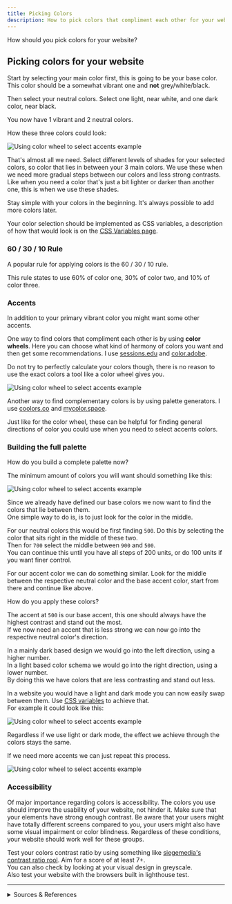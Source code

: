 ```yaml
---
title: Picking Colors
description: How to pick colors that compliment each other for your website.
---
```


How should you pick colors for your website?

## Picking colors for your website

Start by selecting your main color first, this is going to be your base color. This color should be a somewhat vibrant one and **not** grey/white/black.

Then select your neutral colors. Select one light, near white, and one dark color, near black. 

You now have 1 vibrant and 2 neutral colors.

How these three colors could look:

![Using color wheel to select accents example](../../../assets/images/Color-3-Selection-Example.png)

That's almost all we need. Select different levels of shades for your selected colors, so color that lies in between your 3 main colors. We use these when we need more gradual steps between our colors and less strong contrasts. Like when you need a color that's just a bit lighter or darker than another one, this is when we use these shades.

Stay simple with your colors in the beginning. It's always possible to add more colors later.

Your color selection should be implemented as CSS variables, a description of how that would look is on the [CSS Variables page](/css/variables).

### 60 / 30 / 10 Rule

A popular rule for applying colors is the 60 / 30 / 10 rule.

This rule states to use 60% of color one, 30% of color two, and 10% of color three.

### Accents

In addition to your primary vibrant color you might want some other accents.

One way to find colors that compliment each other is by using **color wheels**. Here you can choose what kind of harmony of colors you want and then get some recommendations. I use [sessions.edu](https://www.sessions.edu/color-calculator/) and [color.adobe](https://color.adobe.com/create/color-wheel).

Do not try to perfectly calculate your colors though, there is no reason to use the exact colors a tool like a color wheel gives you.

![Using color wheel to select accents example](../../../assets/images/Color-Wheel-Accents-Selection.png)

Another way to find complementary  colors is by using palette generators. I use [coolors.co](https://coolors.co/) and [mycolor.space](https://mycolor.space/).

Just like for the color wheel, these can be helpful for finding general directions of color you could use when you need to select accents colors.

### Building the full palette

How do you build a complete palette now?

The minimum amount of colors you will want should something like this:

![Using color wheel to select accents example](../../../assets/images/Color-Palette-Minimum.png)

Since we already have defined our base colors we now want to find the colors that lie between them.  
One simple way to do is, is to just look for the color in the middle.

For our neutral colors this would be first finding `500`. Do this by selecting the color that sits right in the middle of these two.  
Then for `700` select the middle between `900` and `500`.  
You can continue this until you have all steps of 200 units, or do 100 units if you want finer control.

For our accent color we can do something similar. Look for the middle between the respective neutral color and the base accent color, start from there and continue like above.

How do you apply these colors?

The accent at `500` is our base accent, this one should always have the highest contrast and stand out the most.  
If we now need an accent that is less strong we can now go into the respective neutral color's direction.

In a mainly dark based design we would go into the left direction, using a higher number.  
In a light based color schema we would go into the right direction, using a lower number.  
By doing this we have colors that are less contrasting and stand out less.

In a website you would have a light and dark mode you can now easily swap between them. Use [CSS variables](/css/variables) to achieve that.  
For example it could look like this:

![Using color wheel to select accents example](../../../assets/images/Color-Palette-Example.png)

Regardless if we use light or dark mode, the effect we achieve through the colors stays the same.

If we need more accents we can just repeat this process.

![Using color wheel to select accents example](../../../assets/images/Color-Palette-More-Accents.png)

### Accessibility

Of major importance regarding colors is accessibility. The colors you use should improve the usability of your website, not hinder it. Make sure that your elements have strong enough contrast. Be aware that your users might have totally different screens compared to you, your users might also have some visual impairment or color blindness. Regardless of these conditions, your website should work well for these groups.

Test your colors contrast ratio by using something like [siegemedia's contrast ratio rool](https://www.siegemedia.com/contrast-ratio). Aim for a score of at least 7+.  
You can also check by looking at your visual design in greyscale.  
Also test your website with the browsers built in lighthouse test. 

---

<details>

<summary>Sources & References</summary>

- Color palette generators:
    - https://coolors.co/
    - https://mycolor.space/
- Color wheels:
    - https://color.adobe.com/create/color-wheel
    - https://www.sessions.edu/color-calculator/
- Mater Design's (Google) guide on selecting colors: https://m3.material.io/styles/color/system/overview
- Guide in building color palette for website: https://www.refactoringui.com/previews/building-your-color-palette
- W3Schools page on accessibility color contrast: https://www.w3schools.com/accessibility/accessibility_color_contrast.php
- Check contrast ratio: https://www.siegemedia.com/contrast-ratio

</details>